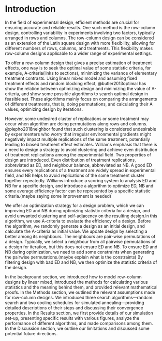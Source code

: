 # Introduction {#sec-intro}
In the field of experimental design, efficient methods are crucial for ensuring accurate and reliable results. One such method is the row-column design, controlling variability in experiments involving two factors, typically arranged in rows and columns. The row-column design can be considered as an extension of the Latin square design with more flexibility, allowing for different numbers of rows, columns, and treatments. This flexibility makes row-column designs applicable to a wider range of experimental settings.

To offer a row-column design that gives a precise estimation of treatment effects,  one way is to seek the optimal value of some statistic criteria, for example, A-criteria(links to sections), minimizing the variance of elementary treatment contrasts. Using linear mixed model and assuming fixed treatment effects and random blocking effect, @butler2013optimal has show the relation between optimizing design and minimizing the value of A-criteria, and show some possible algorithms to search optimal design in feasible set. These algorithms mainly focus on comparing the arrangements of different treatments, that is, doing permutations, and calculating their A values, optimizing design by iterations.

However, some undesired cluster of replications or some treatment may occur when algorithm are doing permutations along rows and columns. @piepho2018neighbor found that such clustering is considered undesirable by experimenters who worry that irregular environmental gradients might negatively impact multiple replications of the same treatment, potentially leading to biased treatment effect estimates. Williams emphasis that there is a need to design a strategy to avoid clustering and achieve even distribution of treatment replications among the experimental field. Two properties of design are introduced. Even distribution of treatment replications, abbreviated as ED, and neighbour balance, abbreviated as NB. A good ED ensures every replications of a treatment are widely spread in experimental field, and NB helps to avoid replications of the some treatment cluster together repeatedly. Williams introduce a scoring system to analysis ED and NB for a specific design, and introduce a algorithm to optimize ED, NB and some average efficiency factor can be represented by a specific statistic criteria.(maybe saying some improvement is needed)

We offer an optimization strategy for a design problem, which we can improving ED and NB during optimizing statistic criteria for a design, and avoid unwanted clustering and self-adjacency on the resulting design.In this algorithm, we use A-criteria to evaluate the efficiency of a design. Before the algorithm, we randomly generate a design as an initial design, and calculate the A-criteria as initial value. We update design by selecting a better among its neighbours. The neighbours are pair-wise permutations of a design. Typically, we select a neighbour from all pairwise permutations of a design for iteration, but this does not ensure ED and NB. To ensure ED and NB during optimization, we need to add some constraints when generating the pairwise permutations.(maybe explain what is the constraints) By filtering design with bad ED and NB, we then optimize the statistic criteria of the design.

In the background section, we introduced how to model row-column designs by linear mixed, introduced the methods for calculating various statistics and the meaning behind them, and provided relevant mathematical proofs. In the Methods section, we outlined the relevant assumptions made for row-column designs. We introduced three search algorithms—random search and two cooling schedules for simulated annealing—providing detailed descriptions of their steps and discussing their convergence properties. In the Results section, we first provide details of our simulation set-up,  presenting specific results with various figures, analyze the performance of different algorithms, and made comparisons among them. In the Discussion section, we outline our limitations and discussed some potential future directions.

